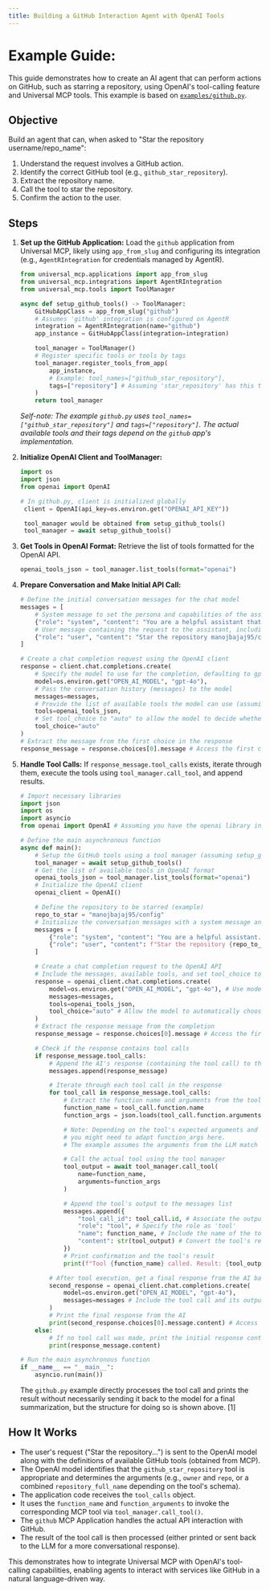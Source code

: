 ```yaml
---
title: Building a GitHub Interaction Agent with OpenAI Tools
---
```


# Example Guide: 

This guide demonstrates how to create an AI agent that can perform actions on GitHub, such as starring a repository, using OpenAI's tool-calling feature and Universal MCP tools. This example is based on [`examples/github.py`](https://github.com/universal-mcp/examples/blob/master/agents/github.py).

## Objective

Build an agent that can, when asked to "Star the repository username/repo_name":
1.  Understand the request involves a GitHub action.
2.  Identify the correct GitHub tool (e.g., `github_star_repository`).
3.  Extract the repository name.
4.  Call the tool to star the repository.
5.  Confirm the action to the user.

## Steps

1.  **Set up the GitHub Application:**
    Load the `github` application from Universal MCP, likely using `app_from_slug` and configuring its integration (e.g., `AgentRIntegration` for credentials managed by AgentR).

    ```python
    from universal_mcp.applications import app_from_slug
    from universal_mcp.integrations import AgentRIntegration
    from universal_mcp.tools import ToolManager

    async def setup_github_tools() -> ToolManager:
        GitHubAppClass = app_from_slug("github")
        # Assumes 'github' integration is configured on AgentR
        integration = AgentRIntegration(name="github")
        app_instance = GitHubAppClass(integration=integration)

        tool_manager = ToolManager()
        # Register specific tools or tools by tags
        tool_manager.register_tools_from_app(
            app_instance,
            # Example: tool_names=["github_star_repository"],
            tags=["repository"] # Assuming 'star_repository' has this tag
        )
        return tool_manager
    ```
    *Self-note: The example `github.py` uses `tool_names=["github_star_repository"]` and `tags=["repository"]`. The actual available tools and their tags depend on the `github` app's implementation.*

2.  **Initialize OpenAI Client and ToolManager:**
    ```python
    import os
    import json
    from openai import OpenAI

    # In github.py, client is initialized globally
     client = OpenAI(api_key=os.environ.get("OPENAI_API_KEY"))

     tool_manager would be obtained from setup_github_tools()
     tool_manager = await setup_github_tools()
    ```

3.  **Get Tools in OpenAI Format:**
    Retrieve the list of tools formatted for the OpenAI API.

    ```python
    openai_tools_json = tool_manager.list_tools(format="openai")
    ```

4.  **Prepare Conversation and Make Initial API Call:**
    ```python
    # Define the initial conversation messages for the chat model
    messages = [
        # System message to set the persona and capabilities of the assistant
        {"role": "system", "content": "You are a helpful assistant that can use tools."},
        # User message containing the request to the assistant, including the target repository
        {"role": "user", "content": "Star the repository manojbajaj95/config"} # Example repository to be acted upon
    ]

    # Create a chat completion request using the OpenAI client
    response = client.chat.completions.create(
        # Specify the model to use for the completion, defaulting to gpt-4o if not in environment variables
        model=os.environ.get("OPEN_AI_MODEL", "gpt-4o"),
        # Pass the conversation history (messages) to the model
        messages=messages,
        # Provide the list of available tools the model can use (assuming openai_tools_json is defined)
        tools=openai_tools_json,
        # Set tool_choice to "auto" to allow the model to decide whether to call a tool or respond directly
        tool_choice="auto"
    )
    # Extract the message from the first choice in the response
    response_message = response.choices[0].message # Access the first choice's message
    ```

5.  **Handle Tool Calls:**
    If `response_message.tool_calls` exists, iterate through them, execute the tools using `tool_manager.call_tool`, and append results.

    ```python
    # Import necessary libraries
    import json
    import os
    import asyncio
    from openai import OpenAI # Assuming you have the openai library installed

    # Define the main asynchronous function
    async def main():
        # Setup the GitHub tools using a tool manager (assuming setup_github_tools is defined elsewhere)
        tool_manager = await setup_github_tools()
        # Get the list of available tools in OpenAI format
        openai_tools_json = tool_manager.list_tools(format="openai")
        # Initialize the OpenAI client
        openai_client = OpenAI()

        # Define the repository to be starred (example)
        repo_to_star = "manojbajaj95/config"
        # Initialize the conversation messages with a system message and a user query
        messages = [
            {"role": "system", "content": "You are a helpful assistant."},
            {"role": "user", "content": f"Star the repository {repo_to_star}"}
        ]

        # Create a chat completion request to the OpenAI API
        # Include the messages, available tools, and set tool_choice to "auto" to let the model decide
        response = openai_client.chat.completions.create(
            model=os.environ.get("OPEN_AI_MODEL", "gpt-4o"), # Use model from environment variable or default
            messages=messages,
            tools=openai_tools_json,
            tool_choice="auto" # Allow the model to automatically choose a tool
        )
        # Extract the response message from the completion
        response_message = response.choices[0].message # Access the first choice's message

        # Check if the response contains tool calls
        if response_message.tool_calls:
            # Append the AI's response (containing the tool call) to the messages list
            messages.append(response_message)

            # Iterate through each tool call in the response
            for tool_call in response_message.tool_calls:
                # Extract the function name and arguments from the tool call
                function_name = tool_call.function.name
                function_args = json.loads(tool_call.function.arguments)

                # Note: Depending on the tool's expected arguments and the LLM's output,
                # you might need to adapt function_args here.
                # The example assumes the arguments from the LLM match the tool's requirements.

                # Call the actual tool using the tool manager
                tool_output = await tool_manager.call_tool(
                    name=function_name,
                    arguments=function_args
                )

                # Append the tool's output to the messages list
                messages.append({
                    "tool_call_id": tool_call.id, # Associate the output with the tool call
                    "role": "tool", # Specify the role as 'tool'
                    "name": function_name, # Include the name of the tool that was called
                    "content": str(tool_output) # Convert the tool's result to a string
                })
                # Print confirmation and the tool's result
                print(f"Tool {function_name} called. Result: {tool_output}")

            # After tool execution, get a final response from the AI based on the updated messages
            second_response = openai_client.chat.completions.create(
                model=os.environ.get("OPEN_AI_MODEL", "gpt-4o"),
                messages=messages # Include the tool call and its output in the messages
            )
            # Print the final response from the AI
            print(second_response.choices[0].message.content) # Access the first choice's message
        else:
            # If no tool call was made, print the initial response content
            print(response_message.content)

    # Run the main asynchronous function
    if __name__ == "__main__":
        asyncio.run(main())

    ```
    The `github.py` example directly processes the tool call and prints the result without necessarily sending it back to the model for a final summarization, but the structure for doing so is shown above. [1]

## How It Works

*   The user's request ("Star the repository...") is sent to the OpenAI model along with the definitions of available GitHub tools (obtained from MCP).
*   The OpenAI model identifies that the `github_star_repository` tool is appropriate and determines the arguments (e.g., `owner` and `repo`, or a combined `repository_full_name` depending on the tool's schema).
*   The application code receives the `tool_calls` object.
*   It uses the `function_name` and `function_arguments` to invoke the corresponding MCP tool via `tool_manager.call_tool()`.
*   The `github` MCP Application handles the actual API interaction with GitHub.
*   The result of the tool call is then processed (either printed or sent back to the LLM for a more conversational response).

This demonstrates how to integrate Universal MCP with OpenAI's tool-calling capabilities, enabling agents to interact with services like GitHub in a natural language-driven way.